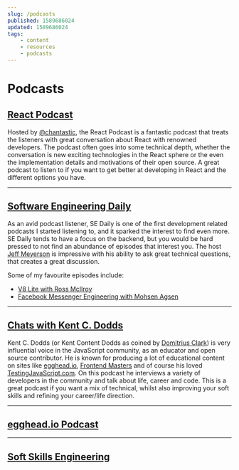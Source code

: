 ```yaml
---
slug: /podcasts
published: 1589686024
updated: 1589686024
tags:
    - content
    - resources
    - podcasts
---
```


# Podcasts

## [React Podcast](https://reactpodcast.simplecast.fm/)

Hosted by [@chantastic](https://twitter.com/chantastic), the React Podcast is a fantastic podcast that treats the listeners with great conversation about React with renowned developers. The podcast often goes into some technical depth, whether the conversation is new exciting technologies in the React sphere or the even the implementation details and motivations of their open source. A great podcast to listen to if you want to get better at developing in React and the different options you have.

---

## [Software Engineering Daily](https://www.softwaredaily.com/)

As an avid podcast listener, SE Daily is one of the first development related podcasts I started listening to, and it sparked the interest to find even more. SE Daily tends to have a focus on the backend, but you would be hard pressed to not find an abundance of episodes that interest you. The host [Jeff Meyerson](https://twitter.com/the_prion?lang=en) is impressive with his ability to ask great technical questions, that creates a great discussion.

Some of my favourite episodes include:

-   [V8 Lite with Ross McIlroy](https://softwareengineeringdaily.com/2020/04/03/v8-lite-with-ross-mcilroy/)
-   [Facebook Messenger Engineering with Mohsen Agsen](https://softwareengineeringdaily.com/2020/03/31/facebook-messenger-engineering-with-mohsen-agsen/)

---

## [Chats with Kent C. Dodds](https://kentcdodds.com/chats-with-kent-podcast/)

Kent C. Dodds (or Kent Content Dodds as coined by [Domitrius Clark](https://twitter.com/domitriusclark?lang=en)) is very influential voice in the JavaScript community, as an educator and open source contributor. He is known for producing a lot of educational content on sites like [egghead.io](https://kcd.im/egghead), [Frontend Masters](https://kcd.im/fem) and of course his loved [TestingJavaScript.com](https://testingjavascript.com/). On this podcast he interviews a variety of developers in the community and talk about life, career and code. This is a great podcast if you want a mix of technical, whilst also improving your soft skills and refining your career/life direction.

---

## [egghead.io Podcast](https://egghead.io/podcasts)

---

## [Soft Skills Engineering](https://softskills.audio/)
